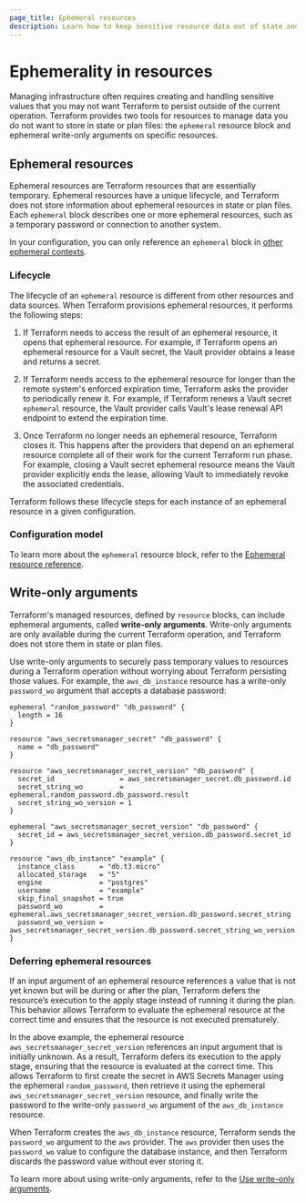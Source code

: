 ```yaml
---
page_title: Ephemeral resources
description: Learn how to keep sensitive resource data out of state and plan files in Terraform with ephemeral resource blocks and write-only arguments.
---
```


# Ephemerality in resources

Managing infrastructure often requires creating and handling sensitive values that you may not want Terraform to persist outside of the current operation. Terraform provides two tools for resources to manage data you do not want to store in state or plan files: the `ephemeral` resource block and ephemeral write-only arguments on specific resources.

## Ephemeral resources

Ephemeral resources are Terraform resources that are essentially temporary. Ephemeral resources have a unique lifecycle, and Terraform does not store information about ephemeral resources in state or plan files. Each `ephemeral` block describes one or more ephemeral resources, such as a temporary password or connection to another system.

In your configuration, you can only reference an `ephemeral` block in [other ephemeral contexts](/terraform/language/resources/ephemeral/reference#reference-ephemeral-resources).

### Lifecycle

The lifecycle of an `ephemeral` resource is different from other resources and data sources. When Terraform provisions ephemeral resources, it performs the following steps:

1. If Terraform needs to access the result of an ephemeral resource, it opens
that ephemeral resource. For example, if Terraform opens an ephemeral resource for a Vault secret, the Vault provider obtains a lease and returns a secret. 

1. If Terraform needs access to the ephemeral resource for longer than the
remote system's enforced expiration time, Terraform asks the provider
to periodically renew it. For example, if Terraform renews a Vault secret `ephemeral` resource, the Vault provider calls Vault's lease renewal API endpoint to extend the expiration time.

1. Once Terraform no longer needs an ephemeral resource, Terraform closes
it. This happens after the providers that depend on an ephemeral resource
complete all of their work for the current Terraform run phase. For example, closing a Vault secret ephemeral resource means the Vault provider explicitly ends the lease, allowing Vault to immediately revoke the associated credentials.

Terraform follows these lifecycle steps for each instance of an ephemeral
resource in a given configuration.

### Configuration model

To learn more about the `ephemeral` resource block, refer to the [Ephemeral resource reference](/terraform/language/resources/ephemeral/reference).

## Write-only arguments

Terraform's managed resources, defined by `resource` blocks, can include ephemeral arguments, called **write-only arguments**. Write-only arguments are only available during the current Terraform operation, and Terraform does not store them in state or plan files.  

Use write-only arguments to securely pass temporary values to resources during a Terraform operation without worrying about Terraform persisting those values. For example, the `aws_db_instance` resource has a write-only `password_wo` argument that accepts a database password:

<CodeBlockConfig highlight="11">

```hcl
ephemeral "random_password" "db_password" {
  length = 16
}

resource "aws_secretsmanager_secret" "db_password" {
  name = "db_password"
}

resource "aws_secretsmanager_secret_version" "db_password" {
  secret_id                = aws_secretsmanager_secret.db_password.id
  secret_string_wo         = ephemeral.random_password.db_password.result
  secret_string_wo_version = 1
}

ephemeral "aws_secretsmanager_secret_version" "db_password" {
  secret_id = aws_secretsmanager_secret_version.db_password.secret_id
}

resource "aws_db_instance" "example" {
  instance_class      = "db.t3.micro"
  allocated_storage   = "5"
  engine              = "postgres"
  username            = "example"
  skip_final_snapshot = true
  password_wo         = ephemeral.aws_secretsmanager_secret_version.db_password.secret_string
  password_wo_version = aws_secretsmanager_secret_version.db_password.secret_string_wo_version
}
```

### Deferring ephemeral resources

If an input argument of an ephemeral resource references a value that is not yet known but will be during or after the plan, Terraform defers the resource’s execution to the apply stage instead of running it during the plan. This behavior allows Terraform to evaluate the ephemeral resource at the correct time and ensures that the resource is not executed prematurely.

In the above example, the ephemeral resource `aws_secretsmanager_secret_version` references an input argument that is initially unknown. As a result, Terraform defers its execution to the apply stage, ensuring that the resource is evaluated at the correct time. 
This allows Terraform to first create the secret in AWS Secrets Manager using the ephemeral `random_password`, then retrieve it using the ephemeral `aws_secretsmanager_secret_version` resource, and finally write the password to the write-only `password_wo` argument of the `aws_db_instance` resource.

</CodeBlockConfig>

When Terraform creates the `aws_db_instance` resource, Terraform sends the `password_wo` argument to the `aws` provider. The `aws` provider then uses the `password_wo` value to configure the database instance, and then Terraform discards the password value without ever storing it. 

To learn more about using write-only arguments, refer to the [Use write-only arguments](/terraform/language/resources/ephemeral/write-only).
